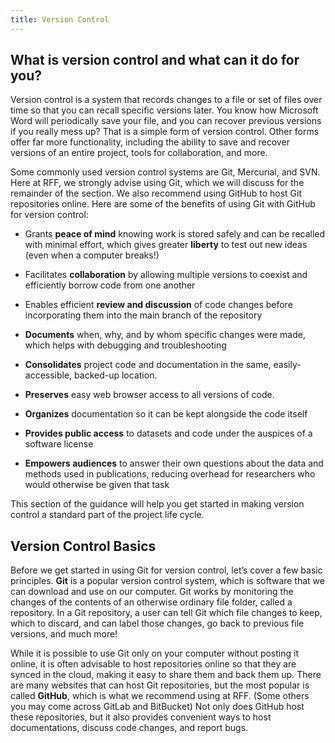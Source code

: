 ```yaml
---
title: Version Control
---
```


## What is version control and what can it do for you?

Version control is a system that records changes to a file or set of files over time so that you can recall specific versions later.
You know how Microsoft Word will periodically save your file, and you can recover previous versions if you really mess up?  That is a simple form of version control. Other forms offer far more functionality, including the ability to save and recover versions of an entire project, tools for collaboration, and more. 

Some commonly used version control systems are Git, Mercurial, and SVN.
Here at RFF, we strongly advise using Git, which we will discuss for the remainder of the section.
We also recommend using GitHub to host Git repositories online.
Here are some of the benefits of using Git with GitHub for version control:

* Grants __peace of mind__ knowing work is stored safely and can be recalled with minimal effort, which gives greater __liberty__ to test out new ideas (even when a computer breaks!)

* Facilitates __collaboration__ by allowing multiple versions to coexist and efficiently borrow code from one another

* Enables efficient __review and discussion__ of code changes before incorporating them into the main branch of the repository

* __Documents__ when, why, and by whom specific changes were made, which helps with debugging and troubleshooting

* __Consolidates__ project code and documentation in the same, easily-accessible, backed-up location.

* __Preserves__ easy web browser access to all versions of code.

* __Organizes__ documentation so it can be kept alongside the code itself

* __Provides public access__ to datasets and code under the auspices of a software license

* __Empowers audiences__ to answer their own questions about the data and methods used in publications, reducing overhead for researchers who would otherwise be given that task

This section of the guidance will help you get started in making version control a standard part of the project life cycle.

## Version Control Basics

Before we get started in using Git for version control, let's cover a few basic principles.
**Git** is a popular version control system, which is software that we can download and use on our computer.
Git works by monitoring the changes of the contents of an otherwise ordinary file folder, called a repository.
In a Git repository, a user can tell Git which file changes to keep, which to discard, and can label those changes, go back to previous file versions, and much more!

While it is possible to use Git only on your computer without posting it online, it is often advisable to host repositories online so that they are synced in the cloud, making it easy to share them and back them up.
There are many websites that can host Git repositories, but the most popular is called **GitHub**, which is what we recommend using at RFF. (Some others you may come across GitLab and BitBucket)
Not only does GitHub host these repositories, but it also provides convenient ways to host documentations, discuss code changes, and report bugs.
